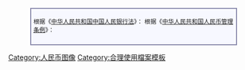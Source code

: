 <div class="boilerplate licensetpl" style="margin:0.5em auto;width:80%;clear:both;background-color:#f7f8ff;border:2px solid #8888aa; padding:4px;font-size:85%;min-height:64px;vertical-align:center" id="imageLicense">
根据《[[s:中华人民共和国中国人民银行法|中华人民共和国中国人民银行法]]》：
{{quote|
'''第十八条'''  人民币由中国人民银行统一印制、发行。　　<br>
:中国人民银行发行新版人民币，应当将发行时间、面额、图案、式样、规格予以公告。<br>
}}
根据《[[s:中华人民共和国人民币管理条例|中华人民共和国人民币管理条例]]》：
{{quote|
'''第七条'''  新版人民币由中国人民银行组织设计，报国务院批准。<br>
'''第十五条'''  人民币由中国人民银行统一发行。<br>
'''第十六条'''  中国人民银行发行新版人民币，应当报国务院批准。<br>
:中国人民银行应当将新版人民币的发行时间、面颊、图案、式样、规格、主色调、主要特征等予以公告。<br>
:中国人民银行不得在新版人民币发行公告发布前将新版人民币支付给金融机构。<br>
'''第十八条'''  中国人民银行可以根据需要发行纪念币。<br>
:纪念币是具有特定主题的限量发行的人民币，包括普通纪念币和贵金属纪念币。<br>
'''第十九条'''  纪念币的主题、面额、图案、材质、式样、规格、发行数量、发行时间等由中国人民银行确定但是，纪念币的主题涉及重大政治、历史题材的，应当报国务院批准。<br>
:中国人民银行应当将纪念币的主题、面额、图案、材质、式样、规格、发行数量、发行时间等予以公告。<br>
:中国人民银行不得在纪念币发行公告发布前将纪念币支付给金融机构。<br>
}}
</div>
<includeonly>[[Category:人民币图像]]</includeonly>
<noinclude>[[Category:合理使用檔案模板]]</noinclude>